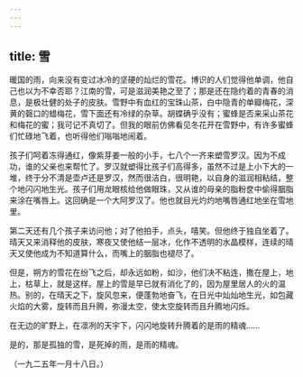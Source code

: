 ```yaml
---
---
---
```

title: 雪
---



暖国的雨，向来没有变过冰冷的坚硬的灿烂的雪花。博识的人们觉得他单调，他自己也以为不幸否耶？江南的雪，可是滋润美艳之至了；那是还在隐约着的青春的消息，是极壮健的处子的皮肤。雪野中有血红的宝珠山茶，白中隐青的单瓣梅花，深黄的磬口的蜡梅花，雪下面还有冷绿的杂草。胡蝶确乎没有；蜜蜂是否来采山茶花和梅花的蜜；我可记不真切了。但我的眼前仿佛看见冬花开在雪野中，有许多蜜蜂们忙碌地飞着，也听得他们嗡嗡地闹着。

孩子们呵着冻得通红，像紫芽姜一般的小手，七八个一齐来塑雪罗汉。因为不成功，谁的父亲也来帮忙了。罗汉就塑得比孩子们高得多，虽然不过是上小下大的一堆，终于分不清是壶卢还是罗汉，然而很洁白，很明艳，以自身的滋润相粘结，整个地闪闪地生光。孩子们用龙眼核给他做眼珠，又从谁的母亲的脂粉奁中偷得胭脂来涂在嘴唇上。这回确是一个大阿罗汉了。他也就目光灼灼地嘴唇通红地坐在雪地里。

第二天还有几个孩子来访问他；对了他拍手，点头，嘻笑。但他终于独自坐着了。晴天又来消释他的皮肤，寒夜又使他结一层冰，化作不透明的水晶模样，连续的晴天又使他成为不知道算什么，而嘴上的胭脂也褪尽了。

但是，朔方的雪花在纷飞之后，却永远如粉，如沙，他们决不粘连，撒在屋上，地上，枯草上，就是这样。屋上的雪是早已就有消化了的，因为屋里居人的火的温热。别的，在晴天之下，旋风忽来，便蓬勃地奋飞，在日光中灿灿地生光，如包藏火焰的大雾，旋转而且升腾，弥漫太空，使太空旋转而且升腾地闪烁。

在无边的旷野上，在凛冽的天宇下，闪闪地旋转升腾着的是雨的精魂……

是的，那是孤独的雪，是死掉的雨，是雨的精魂。

（一九二五年一月十八日。）